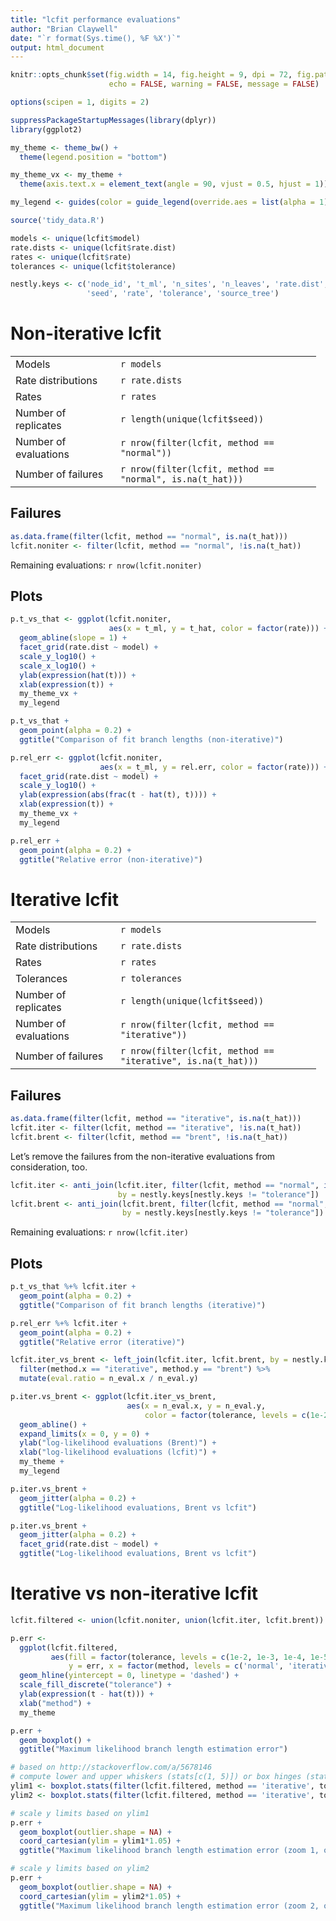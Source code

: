 ```yaml
---
title: "lcfit performance evaluations"
author: "Brian Claywell"
date: "`r format(Sys.time(), %F %X')`"
output: html_document
---
```



```r
knitr::opts_chunk$set(fig.width = 14, fig.height = 9, dpi = 72, fig.path='figures/',
                      echo = FALSE, warning = FALSE, message = FALSE)

options(scipen = 1, digits = 2)

suppressPackageStartupMessages(library(dplyr))
library(ggplot2)

my_theme <- theme_bw() +
  theme(legend.position = "bottom")

my_theme_vx <- my_theme +
  theme(axis.text.x = element_text(angle = 90, vjust = 0.5, hjust = 1))

my_legend <- guides(color = guide_legend(override.aes = list(alpha = 1)))

source('tidy_data.R')

models <- unique(lcfit$model)
rate.dists <- unique(lcfit$rate.dist)
rates <- unique(lcfit$rate)
tolerances <- unique(lcfit$tolerance)

nestly.keys <- c('node_id', 't_ml', 'n_sites', 'n_leaves', 'rate.dist', 'model',
                 'seed', 'rate', 'tolerance', 'source_tree')
```

# Non-iterative lcfit


---------------------   ---------------------------------------------
Models                  `r models`

Rate distributions      `r rate.dists`

Rates                   `r rates`

Number of replicates    `r length(unique(lcfit$seed))`

Number of evaluations   `r nrow(filter(lcfit, method == "normal"))`

Number of failures      `r nrow(filter(lcfit, method == "normal", is.na(t_hat)))`
---------------------   ---------------------------------------------


## Failures


```r
as.data.frame(filter(lcfit, method == "normal", is.na(t_hat)))
lcfit.noniter <- filter(lcfit, method == "normal", !is.na(t_hat))
```

Remaining evaluations: `r nrow(lcfit.noniter)`


## Plots


```r

p.t_vs_that <- ggplot(lcfit.noniter,
                      aes(x = t_ml, y = t_hat, color = factor(rate))) +
  geom_abline(slope = 1) +
  facet_grid(rate.dist ~ model) +
  scale_y_log10() +
  scale_x_log10() +
  ylab(expression(hat(t))) +
  xlab(expression(t)) +
  my_theme_vx +
  my_legend

p.t_vs_that +
  geom_point(alpha = 0.2) +
  ggtitle("Comparison of fit branch lengths (non-iterative)")

```

```r
p.rel_err <- ggplot(lcfit.noniter,
                    aes(x = t_ml, y = rel.err, color = factor(rate))) +
  facet_grid(rate.dist ~ model) +
  scale_y_log10() +
  ylab(expression(abs(frac(t - hat(t), t)))) +
  xlab(expression(t)) +
  my_theme_vx +
  my_legend

p.rel_err +
  geom_point(alpha = 0.2) +
  ggtitle("Relative error (non-iterative)")

```


# Iterative lcfit


---------------------   ---------------------------------------------
Models                  `r models`

Rate distributions      `r rate.dists`

Rates                   `r rates`

Tolerances              `r tolerances`

Number of replicates    `r length(unique(lcfit$seed))`

Number of evaluations   `r nrow(filter(lcfit, method == "iterative"))`

Number of failures      `r nrow(filter(lcfit, method == "iterative", is.na(t_hat)))`
---------------------   ---------------------------------------------


## Failures


```r

as.data.frame(filter(lcfit, method == "iterative", is.na(t_hat)))
lcfit.iter <- filter(lcfit, method == "iterative", !is.na(t_hat))
lcfit.brent <- filter(lcfit, method == "brent", !is.na(t_hat))
```


Let's remove the failures from the non-iterative evaluations from consideration, too.


```r
lcfit.iter <- anti_join(lcfit.iter, filter(lcfit, method == "normal", is.na(t_hat)),
                        by = nestly.keys[nestly.keys != "tolerance"])
lcfit.brent <- anti_join(lcfit.brent, filter(lcfit, method == "normal", is.na(t_hat)),
                         by = nestly.keys[nestly.keys != "tolerance"])
```

Remaining evaluations: `r nrow(lcfit.iter)`


## Plots


```r

p.t_vs_that %+% lcfit.iter +
  geom_point(alpha = 0.2) +
  ggtitle("Comparison of fit branch lengths (iterative)")
```

```r
p.rel_err %+% lcfit.iter +
  geom_point(alpha = 0.2) +
  ggtitle("Relative error (iterative)")
```

```r
lcfit.iter_vs_brent <- left_join(lcfit.iter, lcfit.brent, by = nestly.keys) %>%
  filter(method.x == "iterative", method.y == "brent") %>%
  mutate(eval.ratio = n_eval.x / n_eval.y)
```

```r
p.iter.vs_brent <- ggplot(lcfit.iter_vs_brent,
                          aes(x = n_eval.x, y = n_eval.y,
                              color = factor(tolerance, levels = c(1e-2, 1e-3, 1e-4, 1e-5, 1e-6)))) +
  geom_abline() +
  expand_limits(x = 0, y = 0) +
  ylab("log-likelihood evaluations (Brent)") +
  xlab("log-likelihood evaluations (lcfit)") +
  my_theme +
  my_legend

p.iter.vs_brent +
  geom_jitter(alpha = 0.2) +
  ggtitle("Log-likelihood evaluations, Brent vs lcfit")
```

```r
p.iter.vs_brent +
  geom_jitter(alpha = 0.2) +
  facet_grid(rate.dist ~ model) +
  ggtitle("Log-likelihood evaluations, Brent vs lcfit")
```


# Iterative vs non-iterative lcfit

```r

lcfit.filtered <- union(lcfit.noniter, union(lcfit.iter, lcfit.brent))

p.err <-
  ggplot(lcfit.filtered,
         aes(fill = factor(tolerance, levels = c(1e-2, 1e-3, 1e-4, 1e-5, 1e-6)),
             y = err, x = factor(method, levels = c('normal', 'iterative', 'brent')))) +
  geom_hline(yintercept = 0, linetype = 'dashed') +
  scale_fill_discrete("tolerance") +
  ylab(expression(t - hat(t))) +
  xlab("method") +
  my_theme

p.err +
  geom_boxplot() +
  ggtitle("Maximum likelihood branch length estimation error")

# based on http://stackoverflow.com/a/5678146
# compute lower and upper whiskers (stats[c(1, 5)]) or box hinges (stats[c(2, 4]))
ylim1 <- boxplot.stats(filter(lcfit.filtered, method == 'iterative', tolerance == 0.01)$err)$stats[c(1, 5)]
ylim2 <- boxplot.stats(filter(lcfit.filtered, method == 'iterative', tolerance == 0.001)$err)$stats[c(1, 5)]

# scale y limits based on ylim1
p.err +
  geom_boxplot(outlier.shape = NA) +
  coord_cartesian(ylim = ylim1*1.05) +
  ggtitle("Maximum likelihood branch length estimation error (zoom 1, outliers suppressed)")

# scale y limits based on ylim2
p.err +
  geom_boxplot(outlier.shape = NA) +
  coord_cartesian(ylim = ylim2*1.05) +
  ggtitle("Maximum likelihood branch length estimation error (zoom 2, outliers suppressed)")
```
